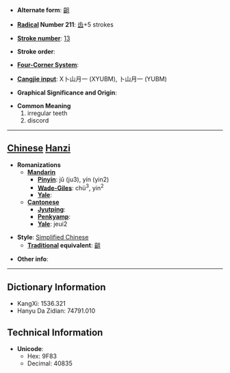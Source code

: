 * '''Alternate form''': [[齟]]

* '''[[Wiktionary:Chinese radical index| Radical]] Number 211''': [[Wiktionary:Chinese radical index 齿|齿]]+5 strokes

* '''[[Wiktionary:Chinese total strokes index|Stroke number]]''': [[Wiktionary:Chinese total strokes index 13|13]]

* '''Stroke order''': 

* '''[[Wiktionary:Chinese four corner index|Four-Corner System]]''': 

* '''[[Wiktionary:Chinese Cangjie index|Cangjie input]]''': X卜山月一 (XYUBM), 卜山月一 (YUBM)

* '''Graphical Significance and Origin''': 

* '''Common Meaning'''
*#irregular teeth
*# discord


----

== [[Chinese]] [[Hanzi]] ==

* '''Romanizations'''
** '''[[Mandarin]]'''
*** '''[[Pinyin]]''': jǔ (ju3), yín (yin2)
*** '''[[Wade-Giles]]''': chü<sup>3</sup>, yin<sup>2</sup>
*** '''[[Yale]]''': 
** '''[[Cantonese]]'''
*** '''[[Jyutping]]''':
*** '''[[Penkyamp]]''': 
*** '''[[Yale]]''': jeui2

* '''Style''': [[Simplified Chinese]] 
** '''[[Traditional Chinese|Traditional]] equivalent''': [[齟]]

* '''Other info''': 

----

== Dictionary Information ==

* KangXi: 1536.321
* Hanyu Da Zidian: 74791.010

== Technical Information ==

* '''Unicode''':
** Hex: 9F83
** Decimal: 40835